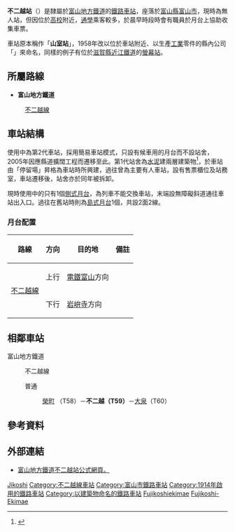 {{NoteTA|1 = zh:不二越站; zh-cn:不二越站; zh-tw:不二越車站; zh-hk:不二越站; }}
{{日本車站資訊
|公司色     = darkorange
|文字色     =
|站名       = 不二越站
|圖片       = Fujikoshi-station 2018.jpg
|pxl        = 
|圖片說明   = 不二越站月台全景（2018年9月）
|日文原名   = 不二越
|平假名     = ふじこし
|羅馬拼音   = Fujikoshi
|副站名     = 
|前一站     =T58 [[榮町站_(富山縣)|榮町]]
|前一站距離 = 1.0
|後一站距離 = 1.2
|後一站     = [[大泉站_(富山縣)|大泉]] T60
|電報略號   = 
|車站編號   = T59
|所屬公司   = [[富山地方鐵道|富山地方鐵道]]（地鐵）
|所屬路線   = {{Color|#ff8000|■}}[[不二越線|不二越線]]
|距離       = 1.0公里（起點站：[[稻荷町站_(富山縣)|稻荷町]]）<br />2.6
|起站       = [[電鐵富山站|電鐵富山]]
|所在地     = [[富山縣|富山縣]][[富山市|富山市]]石金2丁目1-2
|車站構造   = [[地面車站|地面車站]]
|月台配置   = 1面1線
|啟用年月日 = 1914年12月6日
|廢止年月日 =
|上下車人次 = 185
|統計年度   = 2011
|備註       = 無人站（平日早上7:00-8:30有站員負責查票事宜）
}}
'''不二越站'''（{{jpn|j=不二越駅|hg=ふじこしえき|rm=Fujikoshi eki|f=y}}）是隸屬於[[富山地方鐵道|富山地方鐵道]]的[[鐵路車站|鐵路車站]]，座落於[[富山縣|富山縣]][[富山市|富山市]]，現時為無人站，但因位於[[高等學校_(日本)|高校]]附近，[[通學|通學]]乘客較多，於晨早時段時會有職員於月台上協助收集車票。

車站原本稱作「'''山室站'''」，1958年改以位於車站附近、以生產[[工業|工業]]零件的縣內公司「'''{{link-ja|不二越|不二越}}'''」來命名，同樣的例子有位於[[滋賀縣|滋賀縣]][[近江鐵道|近江鐵道]]的[[螢幕站|螢幕站]]。

==所屬路線==
*'''富山地方鐵道'''
:{{Color|#ff8000|■}}[[不二越線|不二越線]]

==車站結構==
使用中為第2代車站，採用簡易車站模式，只設有候車用的月台而不設站舍，2005年因應縣道擴闊工程而遷移至此。第1代站舍為[[水泥|水泥]]建兩層建築物<ref>{{Cite web |url=http://nacl.sakura.ne.jp/kyuekishanoshozo/fujikoshi.htm |title=第1代不二越站站舍。 |accessdate=2015-09-13 |archive-date=2019-02-19 |archive-url=https://web.archive.org/web/20190219082824/http://nacl.sakura.ne.jp/kyuekishanoshozo/fujikoshi.htm |dead-url=no }}</ref>，於車站由「停留場」昇格為車站時所興建，過往曾為主要有人車站，設有售票櫃位及站務室，車站遷移後，站舍亦於同年被拆卸。

現時使用中的只有1個[[側式月台|側式月台]]，為列車不能交換車站，末端設無障礙斜道通往車站出入口。過往在舊站時則為[[島式月台|島式月台]]1個，共設2面2線。

===月台配置===
{| class="wikitable" rules="rows"
|-
!路線!!方向!!目的地!!備註
|-
|rowspan="2"|{{Color|#ff8000|■}}[[不二越線|不二越線]]
|上行
|[[電鐵富山站|電鐵富山]]方向
|
|-
|下行
|[[岩峅寺站|岩峅寺]]方向
|
|}

==相鄰車站==
;富山地方鐵道
:{{Color|#ff8000|■}} 不二越線
:普通
::[[榮町站_(富山縣)|榮町]] （T58）－'''不二越（T59）'''－[[大泉站_(富山縣)|大泉]]（T60）

==參考資料==
{{reflist}}
==外部連結==
*[http://www.chitetsu.co.jp/?station_info=不二越駅 富山地方鐵道不二越站公式網頁。]{{Wayback|url=http://www.chitetsu.co.jp/?station_info=%E4%B8%8D%E4%BA%8C%E8%B6%8A%E9%A7%85 |date=20201010022921 }}{{ja}}

{{富山地方鐵道不二越線、上瀧線}}

{{Commonscat|Fujikoshi Station}}
{{DEFAULTSORT:Fujikoshi}}
[[Category:日本鐵路車站_Fu|Jikoshi]]
[[Category:不二越線車站|Category:不二越線車站]]
[[Category:富山市鐵路車站|Category:富山市鐵路車站]]
[[Category:1914年啟用的鐵路車站|Category:1914年啟用的鐵路車站]]
[[Category:以建築物命名的鐵路車站|Category:以建築物命名的鐵路車站]]
[[Category:山室線車站|Fujikoshiekimae]]
[[Category:富山地方鐵道廢站|Fujikoshi-Ekimae]]